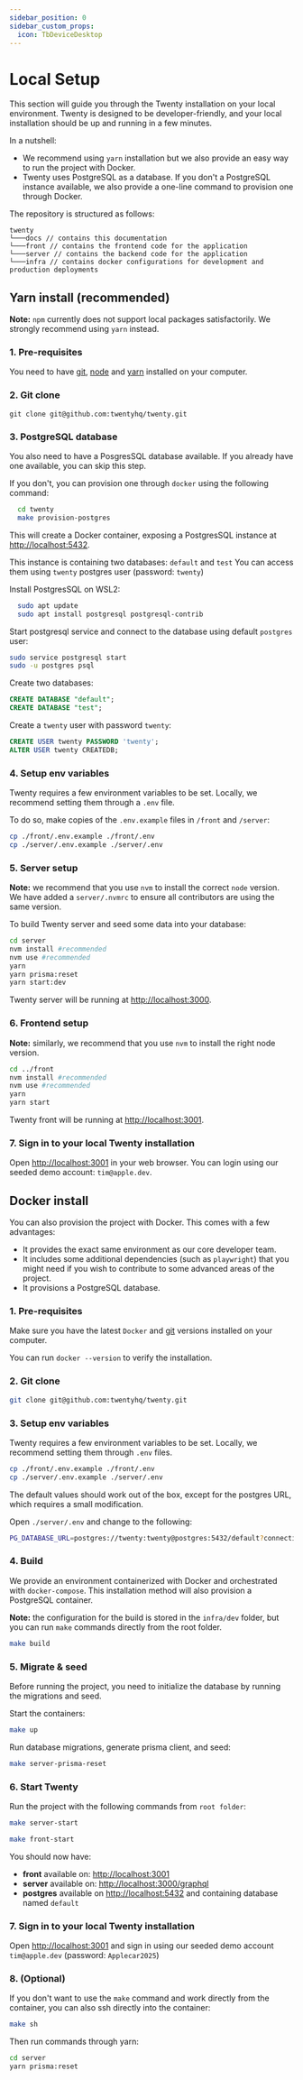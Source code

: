 ```yaml
---
sidebar_position: 0
sidebar_custom_props:
  icon: TbDeviceDesktop
---
```



# Local Setup

This section will guide you through the Twenty installation on your local environment. 
Twenty is designed to be developer-friendly, and your local installation should be up and running in a few minutes.

In a nutshell:
- We recommend using `yarn` installation but we also provide an easy way to run the project with Docker.
- Twenty uses PostgreSQL as a database. If you don't a PostgreSQL instance available, we also provide a one-line command to provision one through Docker.

The repository is structured as follows:
```
twenty
└───docs // contains this documentation
└───front // contains the frontend code for the application
└───server // contains the backend code for the application
└───infra // contains docker configurations for development and production deployments
```

## Yarn install (recommended)

**Note:** `npm` currently does not support local packages satisfactorily. We strongly recommend using `yarn` instead.

### 1. Pre-requisites

You need to have [git](https://git-scm.com/book/en/v2/Getting-Started-Installing-Git), [node](https://nodejs.org/en/download) and [yarn](https://classic.yarnpkg.com/lang/en/docs/install/) installed on your computer.

### 2. Git clone
```
git clone git@github.com:twentyhq/twenty.git
```


### 3. PostgreSQL database
You also need to have a PosgresSQL database available. If you already have one available, you can skip this step.

If you don't, you can provision one through `docker` using the following command:

<Tabs>
  <TabItem value="docker" label="Docker" default>

```bash
  cd twenty
  make provision-postgres
```

This will create a Docker container, exposing a PostgresSQL instance at [http://localhost:5432](http://localhost:5432).

This instance is containing two databases: `default` and `test`
You can access them using `twenty` postgres user (password: `twenty`)
  </TabItem>
  <TabItem value="linux-wsl" label="Linux / Windows WSL">

Install PostgresSQL on WSL2:

```bash
  sudo apt update
  sudo apt install postgresql postgresql-contrib
```

Start postgresql service and connect to the database using default `postgres` user:

```bash
sudo service postgresql start
sudo -u postgres psql
```

Create two databases:

```sql
CREATE DATABASE "default";
CREATE DATABASE "test";
```

Create a `twenty` user with password `twenty`:

```sql
CREATE USER twenty PASSWORD 'twenty';
ALTER USER twenty CREATEDB;
```
  </TabItem>
</Tabs>


### 4. Setup env variables

Twenty requires a few environment variables to be set. Locally, we recommend setting them through a `.env` file.

To do so, make copies of the `.env.example` files in `/front` and `/server`:
```bash
cp ./front/.env.example ./front/.env
cp ./server/.env.example ./server/.env
```

### 5. Server setup

**Note:** we recommend that you use `nvm` to install the correct `node` version. We have added a `server/.nvmrc` to ensure all contributors are using the same version.

To build Twenty server and seed some data into your database:
```bash
cd server
nvm install #recommended
nvm use #recommended 
yarn
yarn prisma:reset
yarn start:dev
```

Twenty server will be running at [http://localhost:3000](http://localhost:3000).

### 6. Frontend setup

**Note:** similarly, we recommend that you use `nvm` to install the right node version.

```bash
cd ../front
nvm install #recommended
nvm use #recommended 
yarn
yarn start
```

Twenty front will be running at [http://localhost:3001](http://localhost:3001).

### 7. Sign in to your local Twenty installation

Open [http://localhost:3001](http://localhost:3001) in your web browser. You can login using our seeded demo account: `tim@apple.dev`.

## Docker install

You can also provision the project with Docker. This comes with a few advantages:
- It provides the exact same environment as our core developer team.
- It includes some additional dependencies (such as `playwright`) that you might need if you wish to contribute to some advanced areas of the project.
- It provisions a PostgreSQL database.

### 1. Pre-requisites

Make sure you have the latest `Docker` and [git](https://git-scm.com/book/en/v2/Getting-Started-Installing-Git) versions installed on your computer.

You can run `docker --version` to verify the installation.

### 2. Git clone
```bash
git clone git@github.com:twentyhq/twenty.git
```

### 3. Setup env variables

Twenty requires a few environment variables to be set. Locally, we recommend setting them through `.env` files.

```bash
cp ./front/.env.example ./front/.env
cp ./server/.env.example ./server/.env 
```

The default values should work out of the box, except for the postgres URL, which requires a small modification.

Open `./server/.env` and change to the following:

```bash
PG_DATABASE_URL=postgres://twenty:twenty@postgres:5432/default?connection_limit=1
```


### 4. Build

We provide an environment containerized with Docker and orchestrated with `docker-compose`.
This installation method will also provision a PostgreSQL container.

**Note:** the configuration for the build is stored in the `infra/dev` folder, but you can run `make` commands directly from the root folder.

```bash
make build
```

### 5. Migrate & seed

Before running the project, you need to initialize the database by running the migrations and seed.

Start the containers:
```bash
make up
```

Run database migrations, generate prisma client, and seed:
```bash
make server-prisma-reset
```

### 6. Start Twenty

Run the project with the following commands from `root folder`:

```bash
make server-start
```

```bash
make front-start
```

You should now have:
- **front** available on: [http://localhost:3001](http://localhost:3001)
- **server** available on: [http://localhost:3000/graphql](http://localhost:3000/graphql)
- **postgres** available on [http://localhost:5432](http://localhost:5432) and containing database named `default`

### 7. Sign in to your local Twenty installation

Open [http://localhost:3001](http://localhost:3001) and sign in using our seeded demo account `tim@apple.dev` (password: `Applecar2025`)

### 8. (Optional)

If you don't want to use the `make` command and work directly from the container, you can also ssh directly into the container:

```bash
make sh
```
Then run commands through yarn:
```bash
cd server
yarn prisma:reset
```
